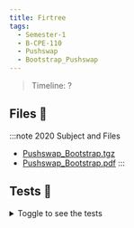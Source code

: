 ```yaml
---
title: Firtree
tags:
  - Semester-1
  - B-CPE-110
  - Pushswap
  - Bootstrap_Pushswap
---
```

> Timeline: ?


## Files 📂

:::note 2020 Subject and Files
- [Pushswap_Bootstrap.tgz](https://github.com/Studio-17/Epitech-Subjects/raw/main/Semester-1/B-CPE-110/Pushswap/Bootstrap_Pushswap/Pushswap_Bootstrap.tgz)
- [Pushswap_Bootstrap.pdf](https://github.com/Studio-17/Epitech-Subjects/raw/main/Semester-1/B-CPE-110/Pushswap/Bootstrap_Pushswap/Pushswap_Bootstrap.pdf)
:::

## Tests 🤖
<details>
  <summary>Toggle to see the tests</summary>
  <div>
Yo
  </div>
</details>
